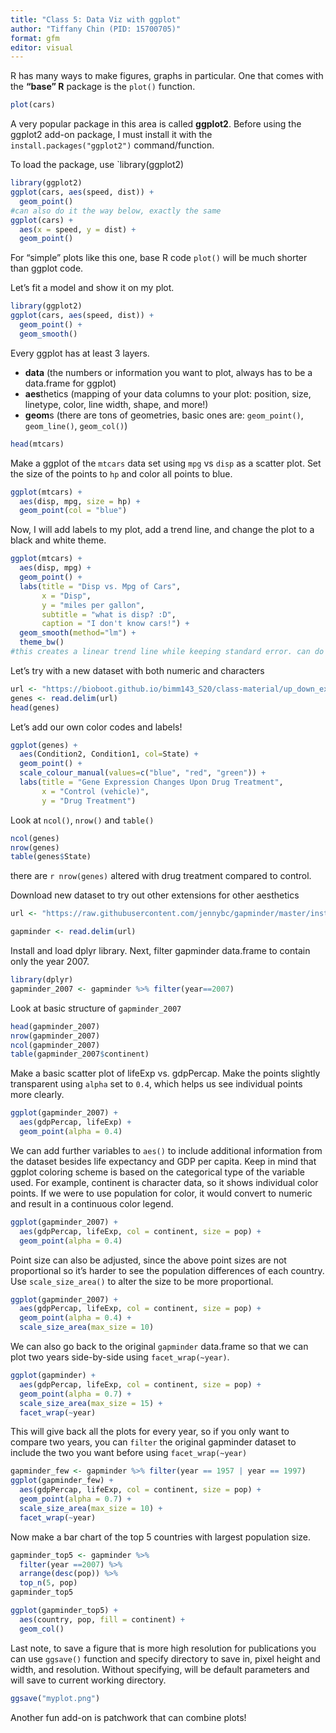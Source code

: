 ```yaml
---
title: "Class 5: Data Viz with ggplot"
author: "Tiffany Chin (PID: 15700705)"
format: gfm
editor: visual
---
```


R has many ways to make figures, graphs in particular. One that comes with the **"base" R** package is the `plot()` function.

```r
plot(cars)
```

A very popular package in this area is called **ggplot2**. Before using the ggplot2 add-on package, I must install it with the `install.packages("ggplot2")` command/function.

To load the package, use \`library(ggplot2)

```r
library(ggplot2)
ggplot(cars, aes(speed, dist)) + 
  geom_point()
#can also do it the way below, exactly the same
ggplot(cars) +
  aes(x = speed, y = dist) +
  geom_point()
```

For "simple" plots like this one, base R code `plot()` will be much shorter than ggplot code.

Let's fit a model and show it on my plot.

```r
library(ggplot2)
ggplot(cars, aes(speed, dist)) + 
  geom_point() +
  geom_smooth()
```

Every ggplot has at least 3 layers.

-   **data** (the numbers or information you want to plot, always has to be a data.frame for ggplot)
-   **aes**thetics (mapping of your data columns to your plot: position, size, linetype, color, line width, shape, and more!)
-   **geom**s (there are tons of geometries, basic ones are: `geom_point()`, `geom_line()`, `geom_col()`)

```r
head(mtcars)
```

Make a ggplot of the `mtcars` data set using `mpg` vs `disp` as a scatter plot. Set the size of the points to `hp` and color all points to blue.

```r
ggplot(mtcars) +
  aes(disp, mpg, size = hp) +
  geom_point(col = "blue") 
```

Now, I will add labels to my plot, add a trend line, and change the plot to a black and white theme.

```r
ggplot(mtcars) +
  aes(disp, mpg) +
  geom_point() +
  labs(title = "Disp vs. Mpg of Cars",
       x = "Disp",
       y = "miles per gallon",
       subtitle = "what is disp? :D",
       caption = "I don't know cars!") +
  geom_smooth(method="lm") +
  theme_bw()
#this creates a linear trend line while keeping standard error. can do se=FALSE to remove greyed out SE region.
```

Let's try with a new dataset with both numeric and characters

```r
url <- "https://bioboot.github.io/bimm143_S20/class-material/up_down_expression.txt"
genes <- read.delim(url)
head(genes)
```

Let's add our own color codes and labels!

```r
ggplot(genes) +
  aes(Condition2, Condition1, col=State) +
  geom_point() +
  scale_colour_manual(values=c("blue", "red", "green")) +
  labs(title = "Gene Expression Changes Upon Drug Treatment",
       x = "Control (vehicle)",
       y = "Drug Treatment")
```

Look at `ncol()`, `nrow()` and `table()`

```r
ncol(genes)
nrow(genes)
table(genes$State)
```

there are `r nrow(genes)` altered with drug treatment compared to control.

Download new dataset to try out other extensions for other aesthetics

```r
url <- "https://raw.githubusercontent.com/jennybc/gapminder/master/inst/extdata/gapminder.tsv"

gapminder <- read.delim(url)
```

Install and load dplyr library. Next, filter gapminder data.frame to contain only the year 2007.

```r
library(dplyr)
gapminder_2007 <- gapminder %>% filter(year==2007)
```

Look at basic structure of `gapminder_2007`

```r
head(gapminder_2007)
nrow(gapminder_2007)
ncol(gapminder_2007)
table(gapminder_2007$continent)
```

Make a basic scatter plot of lifeExp vs. gdpPercap. Make the points slightly transparent using `alpha` set to `0.4`, which helps us see individual points more clearly.

```r
ggplot(gapminder_2007) +
  aes(gdpPercap, lifeExp) +
  geom_point(alpha = 0.4)
```

We can add further variables to `aes()` to include additional information from the dataset besides life expectancy and GDP per capita. Keep in mind that ggplot coloring scheme is based on the categorical type of the variable used. For example, continent is character data, so it shows individual color points. If we were to use population for color, it would convert to numeric and result in a continuous color legend.

```r
ggplot(gapminder_2007) +
  aes(gdpPercap, lifeExp, col = continent, size = pop) +
  geom_point(alpha = 0.4)
```

Point size can also be adjusted, since the above point sizes are not proportional so it's harder to see the population differences of each country. Use `scale_size_area()` to alter the size to be more proportional.

```r
ggplot(gapminder_2007) +
  aes(gdpPercap, lifeExp, col = continent, size = pop) +
  geom_point(alpha = 0.4) +
  scale_size_area(max_size = 10)
```

We can also go back to the original `gapminder` data.frame so that we can plot two years side-by-side using `facet_wrap(~year)`.

```r
ggplot(gapminder) +
  aes(gdpPercap, lifeExp, col = continent, size = pop) +
  geom_point(alpha = 0.7) +
  scale_size_area(max_size = 15) +
  facet_wrap(~year)
```

This will give back all the plots for every year, so if you only want to compare two years, you can `filter` the original gapminder dataset to include the two you want before using `facet_wrap(~year)`

```r
gapminder_few <- gapminder %>% filter(year == 1957 | year == 1997)
ggplot(gapminder_few) +
  aes(gdpPercap, lifeExp, col = continent, size = pop) +
  geom_point(alpha = 0.7) +
  scale_size_area(max_size = 10) +
  facet_wrap(~year)
```

Now make a bar chart of the top 5 countries with largest population size.

```r
gapminder_top5 <- gapminder %>%
  filter(year ==2007) %>%
  arrange(desc(pop)) %>%
  top_n(5, pop)
gapminder_top5
```

```r
ggplot(gapminder_top5) +
  aes(country, pop, fill = continent) +
  geom_col()
```

Last note, to save a figure that is more high resolution for publications you can use `ggsave()` function and specify directory to save in, pixel height and width, and resolution. Without specifying, will be default parameters and will save to current working directory.

```r
ggsave("myplot.png")
```

Another fun add-on is patchwork that can combine plots!
